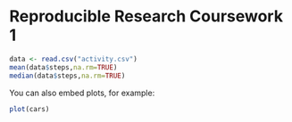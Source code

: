 Reproducible Research Coursework 1
========================================================

```r
data <- read.csv("activity.csv")
mean(data$steps,na.rm=TRUE)
median(data$steps,na.rm=TRUE)
```

You can also embed plots, for example:

```r
plot(cars)
```


